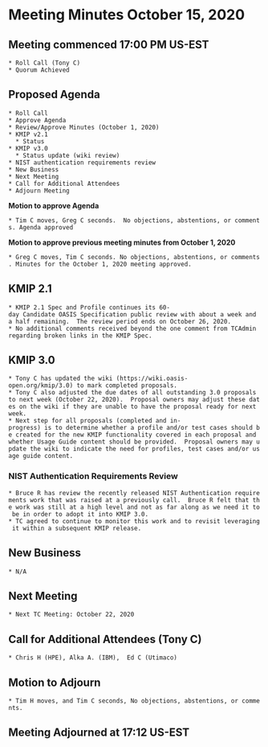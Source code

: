 = Meeting Minutes October 15, 2020 =
== Meeting commenced 17:00 PM US-EST ==
 * Roll Call (Tony C)
 * Quorum Achieved

== Proposed Agenda ==

 * Roll Call
 * Approve Agenda
 * Review/Approve Minutes (October 1, 2020)
 * KMIP v2.1
   * Status
 * KMIP v3.0
   * Status update (wiki review)
 * NIST authentication requirements review
 * New Business
 * Next Meeting
 * Call for Additional Attendees
 * Adjourn Meeting

'''Motion to approve Agenda'''

 * Tim C moves, Greg C seconds.  No objections, abstentions, or comments. Agenda approved

'''Motion to approve previous meeting minutes from October 1, 2020'''

 * Greg C moves, Tim C seconds. No objections, abstentions, or comments. Minutes for the October 1, 2020 meeting approved.

== KMIP 2.1 ==

 * KMIP 2.1 Spec and Profile continues its 60-day Candidate OASIS Specification public review with about a week and a half remaining.  The review period ends on October 26, 2020.
 * No additional comments received beyond the one comment from TCAdmin regarding broken links in the KMIP Spec.

== KMIP 3.0 ==

 * Tony C has updated the wiki (https://wiki.oasis-open.org/kmip/3.0) to mark completed proposals.
 * Tony C also adjusted the due dates of all outstanding 3.0 proposals to next week (October 22, 2020).  Proposal owners may adjust these dates on the wiki if they are unable to have the proposal ready for next week.
 * Next step for all proposals (completed and in-progress) is to determine whether a profile and/or test cases should be created for the new KMIP functionality covered in each proposal and whether Usage Guide content should be provided.  Proposal owners may update the wiki to indicate the need for profiles, test cases and/or usage guide content.

=== NIST Authentication Requirements Review ===

 * Bruce R has review the recently released NIST Authentication requirements work that was raised at a previously call.  Bruce R felt that the work was still at a high level and not as far along as we need it to be in order to adopt it into KMIP 3.0.  
 * TC agreed to continue to monitor this work and to revisit leveraging it within a subsequent KMIP release. 

== New Business ==
 * N/A

== Next Meeting ==
 * Next TC Meeting: October 22, 2020

== Call for Additional Attendees (Tony C) ==
 * Chris H (HPE), Alka A. (IBM),  Ed C (Utimaco)

== Motion to Adjourn ==
 * Tim H moves, and Tim C seconds, No objections, abstentions, or comments.

== Meeting Adjourned at 17:12 US-EST ==
